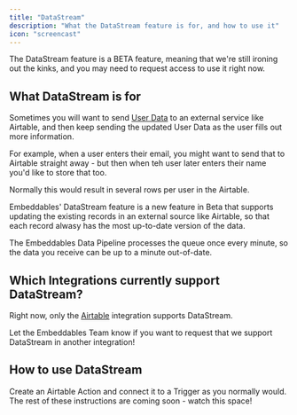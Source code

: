```yaml
---
title: "DataStream"
description: "What the DataStream feature is for, and how to use it"
icon: "screencast"
---
```


<Note>
  The DataStream feature is a BETA feature, meaning that we're still ironing out
  the kinks, and you may need to request access to use it right now.
</Note>

## What DataStream is for

Sometimes you will want to send [User Data](#user-data) to an external service like Airtable, and then keep sending the updated User Data as the user fills out more information.

For example, when a user enters their email, you might want to send that to Airtable straight away - but then when teh user later enters their name you'd like to store that too.

Normally this would result in several rows per user in the Airtable.

Embeddables' DataStream feature is a new feature in Beta that supports updating the existing records in an external source like Airtable, so that each record alwasy has the most up-to-date version of the data.

<Info>
  The Embeddables Data Pipeline processes the queue once every minute, so the
  data you receive can be up to a minute out-of-date.
</Info>

## Which Integrations currently support DataStream?

Right now, only the [Airtable](/features/actions/airtable) integration supports DataStream.

Let the Embeddables Team know if you want to request that we support DataStream in another integration!

## How to use DataStream

<Steps>
  <Step title="Start with an Action + Trigger">
    Create an Airtable Action and connect it to a Trigger as you normally would.
  </Step>
  <Step title="Turn on DataStream">
    <Note>
      The rest of these instructions are coming soon - watch this space!
    </Note>
  </Step>
</Steps>
